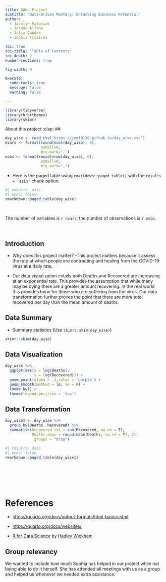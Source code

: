 ```yaml
---
title: DANL Project
subtitle: "Data-Driven Mastery: Unlocking Business Potential"
author: 
  - Jocelyn Matusiak
  - Jordan Alfano
  - Julia Candee
  - Sophia Frisiras

toc: true
toc-title: "Table of Contents"
toc-depth: 2
number-sections: true

fig-width: 9

execute:
  code-tools: true
  message: false
  warning: false

---
```


```r
library(tidyverse)
library(hrbrthemes)
library(skimr)
```




  
About this project :clap:
##
  
```r
day_wise <- read_csv('https://jem10126.github.io/day_wise.csv')
nvars <- format(round(ncol(day_wise), 0), 
                nsmall=0, 
                big.mark=",") 
nobs <- format(round(nrow(day_wise), 0), 
                nsmall=0, 
                big.mark=",")
```

- Here is the paged table using `rmarkdown::paged_table()` with the `results = 'asis'` chunk option.

```r
#| results: asis
#| echo: false
rmarkdown::paged_table(day_wise) 
```
<br>

The number of variables is `r nvars`; the number of observations is `r nobs`.

<br>



## Introduction
  - Why does this project matter?
  -This project matters because it assess the rate at which people are 
  contracting and healing from the COVID-19 virus at a daily rate.
  
  - Our data visualization entails both Deaths and Recovered 
  are increasing at an exponential rate. This provides the assumption 
  that while many may be dying there are a greater amount recovering. 
  In the real world this provides hope for those who are suffering from 
  the virus. Our data transformation further proves the point that there are 
  more total recovered per day than the mean amount of deaths.

## Data Summary

- Summary statistics (Use `skimr::skim(day_wise)`)


```r
skimr::skim(day_wise)
```
## Data Visualization

```r
day_wise %>% 
  ggplot(aes(x = log(Deaths), 
             y = log(Recovered))) +
  geom_point(alpha = .1,color = 'purple') +
  geom_smooth(method = lm, se = F) +
  theme_bw() +
  theme(legend.position = 'top')
```

## Data Transformation


```r
day_wise1 <- day_wise %>% 
  group_by(Deaths, Recovered) %>% 
  summarise(Recovered_tot = sum(Recovered, na.rm = T),
            Deaths_mean = round(mean(Deaths, na.rm = T), 2),
            .groups = "drop") 
```

```r
#| results: asis
#| echo: false
rmarkdown::paged_table(day_wise1) 
```


<br><br><br><br>

# References

- [https://quarto.org/docs/output-formats/html-basics.html](https://quarto.org/docs/output-formats/html-basics.html)

- [https://quarto.org/docs/websites/](https://quarto.org/docs/websites/)

- [R for Data Science](http://r4ds.hadley.nz) by [Hadley Wickham](https://hadley.nz)

## Group relevancy

We wanted to include how much Sophia has helped in our project 
while not being able to do it herself. She has attended all meetings 
with us as a group and helped us whenever we needed extra assistance.












